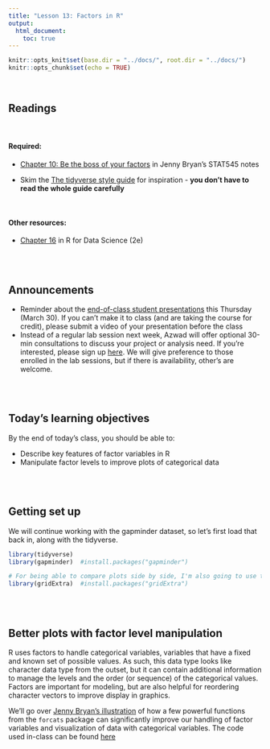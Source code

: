 ```yaml
---
title: "Lesson 13: Factors in R"
output: 
  html_document:
    toc: true
---
```

  
```r
knitr::opts_knit$set(base.dir = "../docs/", root.dir = "../docs/")
knitr::opts_chunk$set(echo = TRUE)
```

<br>

## Readings

<br>

#### Required: 

* [Chapter 10: Be the boss of your factors](https://stat545.com/factors-boss.html) in Jenny Bryan's STAT545 notes

* Skim the [The tidyverse style guide](https://style.tidyverse.org/) for inspiration - **you don't have to read the whole guide carefully**


<br>

#### Other resources:

* [Chapter 16](https://r4ds.hadley.nz/factors.html) in R for Data Science (2e)

<br>
<br>

## Announcements
* Reminder about the [end-of-class student presentations](https://github.com/nt246/NTRES-6100-data-science/blob/main/misc/student_presentations.md) this Thursday (March 30). If you can't make it to class (and are taking the course for credit), please submit a video of your presentation before the class
* Instead of a regular lab session next week, Azwad will offer optional 30-min consultations to discuss your project or analysis need. If you're interested, please sign up [here](https://docs.google.com/spreadsheets/d/1vI3Kb5_Kj1fy2kmRc9VL5w5YU46pBZyVAV1MCS-WhAI/edit#gid=0). We will give preference to those enrolled in the lab sessions, but if there is availability, other's are welcome.

<br>
<br>


## Today's learning objectives
By the end of today's class, you should be able to:

* Describe key features of factor variables in R
* Manipulate factor levels to improve plots of categorical data

<br>
<br>

## Getting set up
We will continue working with the gapminder dataset, so let's first load that back in, along with the tidyverse.

```r

library(tidyverse)
library(gapminder)  #install.packages("gapminder")

# For being able to compare plots side by side, I'm also going to use the gridExtra package today
library(gridExtra)  #install.packages("gridExtra")

```

<br>
<br>


## Better plots with factor level manipulation 

R uses factors to handle categorical variables, variables that have a fixed and known set of possible values. As such, this data type looks like character data type from the outset, but it can contain additional information to manage the levels and the order (or sequence) of the categorical values. Factors are important for modeling, but are also helpful for reordering character vectors to improve display in graphics. 

We'll go over [Jenny Bryan's illustration](https://stat545.com/factors-boss.html) of how a few powerful functions from the `forcats` package can significantly improve our handling of factor variables and visualization of data with categorical variables. The code used in-class can be found [here](https://github.com/nt246/NTRES-6100-data-science/blob/main/misc/factors_in_lecture_code.R)

<br>
<br>
